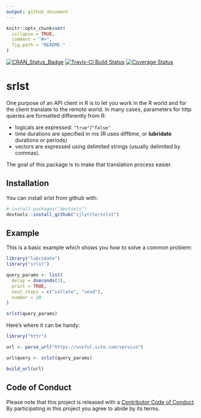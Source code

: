 ```yaml
---
output: github_document
---
```


<!-- README.md is generated from README.Rmd. Please edit that file -->

```r
knitr::opts_chunk$set(
  collapse = TRUE,
  comment = "#>",
  fig.path = "README-"
)
```

[![CRAN_Status_Badge](http://www.r-pkg.org/badges/version/srlst)](https://cran.r-project.org/package=srlst)
[![Travis-CI Build Status](https://travis-ci.org/ijlyttle/srlst.svg?branch=master)](https://travis-ci.org/ijlyttle/srlst)
[![Coverage Status](https://img.shields.io/codecov/c/github/ijlyttle/srlst/master.svg)](https://codecov.io/github/ijlyttle/srlst?branch=master)

# srlst

One purpose of an API client in R is to let you work in the R world and for the client translate to the remote world. In many cases, parameters for http queries are formatted differently from R: 

  - logicals are expressed: `"true"`/`"false"` 
  - time durations are specified in ms (R uses difftime, or **lubridate** durations or periods)
  - vectors are expressed using delimited strings (usually delimited by commas). 
  
The goal of this package is to make that translation process easier.

## Installation

You can install srlst from github with:

```r
# install.packages("devtools")
devtools::install_github("ijlyttle/srlst")
```

## Example

This is a basic example which shows you how to solve a common problem:

```r
library("lubridate")
library("srlst")

query_params <- list(
  delay = dseconds(3),
  print = TRUE,
  next_steps = c("collate", "send"),
  number = 20
)

srlst(query_params)
```

Here's where it can be handy:

```r
library("httr")

url <- parse_url("https://useful.site.com/service")

url$query <- srlst(query_params)

build_url(url)
```

## Code of Conduct

Please note that this project is released with a [Contributor Code of Conduct](CONDUCT.md). By participating in this project you agree to abide by its terms.
